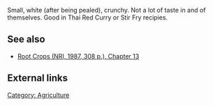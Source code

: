 Small, white (after being pealed), crunchy.  Not a lot of taste in and of themselves.  Good in Thai Red Curry or Stir Fry recipies.

== See also ==
*[[Root_Crops_13|Root Crops (NRI, 1987, 308 p.), Chapter 13]]

== External links ==

[[Category: Agriculture]]